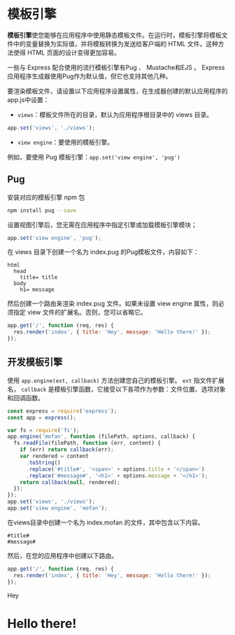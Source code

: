 
# 模板引擎

**模板引擎**使您能够在应用程序中使用静态模板文件。在运行时，模板引擎将模板文件中的变量替换为实际值，并将模板转换为发送给客户端的 HTML 文件。这种方法使得 HTML 页面的设计变得更加容易。

一些与 Express 配合使用的流行模板引擎有Pug 、 Mustache和EJS 。 Express 应用程序生成器使用Pug作为默认值，但它也支持其他几种。

要渲染模板文件，请设置以下应用程序设置属性，在生成器创建的默认应用程序的app.js中设置：

- `views`：模板文件所在的目录，默认为应用程序根目录中的 views 目录。

```js
app.set('views', './views');
```

- `view engine`：要使用的模板引擎。

例如，要使用 Pug 模板引擎：`app.set('view engine', 'pug')`

## Pug

安装对应的模板引擎 npm 包

```bash
npm install pug --save
```

设置视图引擎后，您无需在应用程序中指定引擎或加载模板引擎模块；

```js
app.set('view engine', 'pug');
```

在 views 目录下创建一个名为 index.pug 的Pug模板文件，内容如下：

```pug
html
  head
    title= title
  body
    h1= message
```

然后创建一个路由来渲染 index.pug 文件。如果未设置 view engine 属性，则必须指定 view 文件的扩展名。否则，您可以省略它。

```js
app.get('/', function (req, res) {
  res.render('index', { title: 'Hey', message: 'Hello there!' });
});
```

## 开发模板引擎

使用 `app.engine(ext, callback)` 方法创建您自己的模板引擎。 `ext` 指文件扩展名， `callback` 是模板引擎函数，它接受以下各项作为参数：文件位置、选项对象和回调函数。

```js title="模板引擎的简单示例"
const express = require('express');
const app = express();

var fs = require('fs');
app.engine('mofan', function (filePath, options, callback) {
  fs.readFile(filePath, function (err, content) {
    if (err) return callback(err);
    var rendered = content
      .toString()
      .replace('#title#', '<span>' + options.title + '</span>')
      .replace('#message#', '<h1>' + options.message + '</h1>');
    return callback(null, rendered);
  });
});
app.set('views', './views');
app.set('view engine', 'mofan');
```

在views目录中创建一个名为 index.mofan 的文件，其中包含以下内容。

```
#title#
#message#
```

然后，在您的应用程序中创建以下路由。

```js title=""
app.get('/', function (req, res) {
  res.render('index', { title: 'Hey', message: 'Hello there!' });
});
```

<BrowserWindow>
  <span>Hey</span>
  <h1>Hello there!</h1>
</BrowserWindow>
